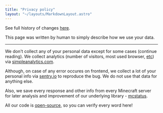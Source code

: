 ```yaml
---
title: "Privacy policy"
layout: "~/layouts/MarkdownLayout.astro"
---
```


See full history of changes [here](https://github.com/StatusMC/frontend/blob/master/src/pages/privacy.mdx).

This page was written by human to simply describe how we use your data.

---

We don't collect any of your personal data except for some cases (continue reading). We collect analytics (number of visitors, most used browser, [etc](https://docs.simpleanalytics.com/what-we-collect)) via [simpleanalytics.com](http://simpleanalytics.com).

Although, on case of any error occures on frontend, we collect a lot of your personal info via [sentry.io](http://sentry.io) to reproduce the bug. We do not use that data for anything else.

Also, we save every response and other info from every Minecraft server for later analysis and improvement of our underlying library - [mcstatus](https://github.com/py-mine/mcstatus).

All our code is [open-source](https://github.com/StatusMC), so you can verify every word here!
